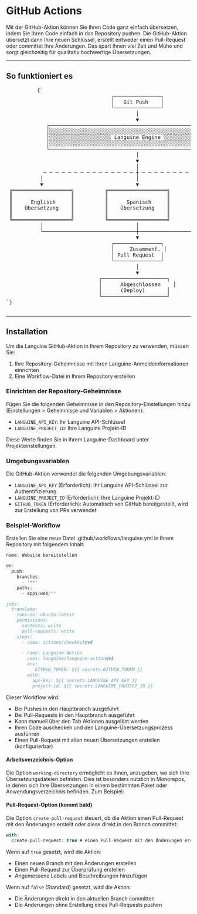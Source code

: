 # GitHub Actions

Mit der GitHub-Aktion können Sie Ihren Code ganz einfach übersetzen, indem Sie Ihren Code einfach in das Repository pushen. Die GitHub-Aktion übersetzt dann Ihre neuen Schlüssel, erstellt entweder einen Pull-Request oder committet Ihre Änderungen.
Das spart Ihnen viel Zeit und Mühe und sorgt gleichzeitig für qualitativ hochwertige Übersetzungen.

---

## So funktioniert es



<div className="flex flex-col items-center justify-center p-4 mb-8 h-[400px] sm:h-[500px] md:h-[650px]">
        <pre
          className="p-4 text-sm leading-5 scale-[0.5] sm:scale-[0.65] md:scale-90 transform-gpu"
          style={{
            fontFamily: "monospace",
            whiteSpace: "pre",
            textAlign: "left",
          }}
        >
          {`
                                  ┌───────────────┐
                                  │   Git Push    │
                                  └───────────────┘
                                          │
                                          ▼
             ┌─────────────────────────────────────────────────────────┐
             │░░░░░░░░░░░░░░░░░░░░░░░░░░░░░░░░░░░░░░░░░░░░░░░░░░░░░░░░░│
             │░░░░░░░░░░░░░░░░░░░░ Languine Engine ░░░░░░░░░░░░░░░░░░░░│
             │░░░░░░░░░░░░░░░░░░░░░░░░░░░░░░░░░░░░░░░░░░░░░░░░░░░░░░░░░│
             └─────────────────────────────────────────────────────────┘
                                          │
                                          ▼
                                          │
            ─ ─ ─ ─ ─ ─ ─ ─ ─ ─ ─ ─ ─ ─ ─ ┼ ─ ─ ─ ─ ─ ─ ─ ─ ─ ─ ─ ─ ─ ─ ─
           │                              │                              │
           ▼                              ▼                              ▼
 ╔═══════════════════╗          ╔═══════════════════╗          ╔═══════════════════╗
 ║                   ║          ║                   ║          ║                   ║
 ║      Englisch     ║          ║      Spanisch     ║          ║      Japanisch    ║
 ║    Übersetzung    ║          ║    Übersetzung    ║          ║     Übersetzung    ║
 ║                   ║          ║                   ║          ║                   ║
 ╚═══════════════════╝          ╚═══════════════════╝          ╚═══════════════════╝
           │                              │                              │
           └──────────────────────────────┼──────────────────────────────┘
                                          ▼
                                  ┌───────────────┐
                                  │     Zusammenf. │
                                  │ Pull Request  │
                                  └───────────────┘
                                          │
                                          ▼
                              ┌─────────────────────┐
                              │      Abgeschlossen    │
                              │      (Deploy)       │
                              └─────────────────────┘
`}
        </pre>
      </div>

---

## Installation

Um die Languine GitHub-Aktion in Ihrem Repository zu verwenden, müssen Sie:

1. Ihre Repository-Geheimnisse mit Ihren Languine-Anmeldeinformationen einrichten
2. Eine Workflow-Datei in Ihrem Repository erstellen

### Einrichten der Repository-Geheimnisse

Fügen Sie die folgenden Geheimnisse in den Repository-Einstellungen hinzu (Einstellungen > Geheimnisse und Variablen > Aktionen):

- `LANGUINE_API_KEY`: Ihr Languine API-Schlüssel
- `LANGUINE_PROJECT_ID`: Ihre Languine Projekt-ID

Diese Werte finden Sie in Ihrem Languine-Dashboard unter Projekteinstellungen.



### Umgebungsvariablen

Die GitHub-Aktion verwendet die folgenden Umgebungsvariablen:
- `LANGUINE_API_KEY` (Erforderlich): Ihr Languine API-Schlüssel zur Authentifizierung
- `LANGUINE_PROJECT_ID` (Erforderlich): Ihre Languine Projekt-ID 
- `GITHUB_TOKEN` (Erforderlich): Automatisch von GitHub bereitgestellt, wird zur Erstellung von PRs verwendet

### Beispiel-Workflow

Erstellen Sie eine neue Datei .github/workflows/languine.yml in Ihrem Repository mit folgendem Inhalt:

```ts title=".github/workflows/release.yml"
name: Website bereitstellen

on:
  push:
    branches:
      - '**'
    paths:
      - apps/web/**

jobs:
  translate:
    runs-on: ubuntu-latest
    permissions:
      contents: write
      pull-requests: write
    steps:
      - uses: actions/checkout@v4
      
      - name: Languine Aktion
        uses: languine/languine-action@v1
        env:
           GITHUB_TOKEN: ${{ secrets.GITHUB_TOKEN }}
        with:
          api-key: ${{ secrets.LANGUINE_API_KEY }}
          project-id: ${{ secrets.LANGUINE_PROJECT_ID }}
```
 
 Dieser Workflow wird:
- Bei Pushes in den Hauptbranch ausgeführt
- Bei Pull-Requests in den Hauptbranch ausgeführt
- Kann manuell über den Tab Aktionen ausgelöst werden
- Ihren Code auschecken und den Languine-Übersetzungsprozess ausführen
- Einen Pull-Request mit allen neuen Übersetzungen erstellen (konfigurierbar)

#### Arbeitsverzeichnis-Option

Die Option `working-directory` ermöglicht es Ihnen, anzugeben, wo sich Ihre Übersetzungsdateien befinden. Dies ist besonders nützlich in Monorepos, in denen sich Ihre Übersetzungen in einem bestimmten Paket oder Anwendungsverzeichnis befinden. Zum Beispiel:

#### Pull-Request-Option (kommt bald)

Die Option `create-pull-request` steuert, ob die Aktion einen Pull-Request mit den Änderungen erstellt oder diese direkt in den Branch committet:

```typescript title=".github/workflows/languine.yml"
with:
  create-pull-request: true # einen Pull-Request mit den Änderungen erstellen
```

Wenn auf `true` gesetzt, wird die Aktion:
- Einen neuen Branch mit den Änderungen erstellen
- Einen Pull-Request zur Überprüfung erstellen
- Angemessene Labels und Beschreibungen hinzufügen

Wenn auf `false` (Standard) gesetzt, wird die Aktion:
- Die Änderungen direkt in den aktuellen Branch committen
- Die Änderungen ohne Erstellung eines Pull-Requests pushen